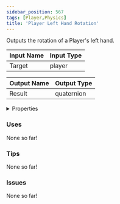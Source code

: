 ```yaml
---
sidebar_position: 567
tags: [Player,Physics]
title: 'Player Left Hand Rotation'
---
```


Outputs the rotation of a Player's left hand.




<EsbSvg />

| Input Name | Input Type |
|-----------|-----------|
| Target | player |

| Output Name | Output Type |
|-----------|-----------|
| Result | quaternion |


<details>
  <summary>Properties</summary>
  <div>
    <div>
    <table>
      <thead>
        <tr>
          <th>Is beta required?</th>
          <th>❌</th>
        </tr>
        <tr>
          <th>Is this chip a trolling risk?</th>
          <th>❌</th>
        </tr>
        <tr>
          <th>Is this chip a role assignment risk?</th>
          <th>❌</th>
        </tr>
        <tr>
          <th>Chip UUID</th>
          <th>17e61429-059f-4b29-b8b8-f0bf3179f580</th>
        </tr>
      </thead>
    </table>
    </div>
  </div>
</details>

### Uses

None so far!

### Tips

None so far!

### Issues

None so far!